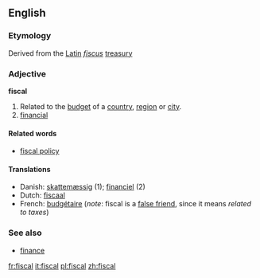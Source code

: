 ==English==
===Etymology===
Derived from the [[Latin]] ''[[fiscus]]'' [[treasury]]

===Adjective===
'''fiscal'''

#Related to the [[budget]] of a [[country]], [[region]] or [[city]].
#[[financial]]

====Related words====
*[[fiscal policy]]

====Translations====
*Danish: [[skattemæssig]] (1); [[financiel]] (2)
*Dutch: [[fiscaal]]
*French: [[budgétaire]] (''note'': fiscal is a [[false friend]], since it means ''related to taxes'')

===See also===
*[[finance]]

[[fr:fiscal]]
[[it:fiscal]]
[[pl:fiscal]]
[[zh:fiscal]]